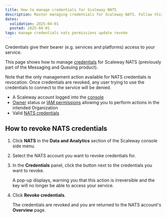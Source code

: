 ```yaml
---
title: How to manage credentials for Scaleway NATS
description: Master managing credentials for Scaleway NATS. Follow this guide to securely update, rotate, and control access to your messaging services.
dates:
  validation: 2025-04-01
  posted: 2025-04-01
tags: manage credentials nats permissions update revoke 
---
```



Credentials give their bearer (e.g. services and platforms) access to your service. 

This page shows how to manage [credentials](/nats/concepts/#credentials) for Scaleway NATS (previously part of the Messaging and Queuing product). 

Note that the only management action available for NATS credentials is revocation. Once credentials are revoked, any user trying to use the credentials to connect to the service will be denied.

<Requirements />

- A Scaleway account logged into the [console](https://console.scaleway.com)
- [Owner](/iam/concepts/#owner) status or [IAM permissions](/iam/concepts/#permission) allowing you to perform actions in the intended Organization
- Valid [NATS credentials](/nats/how-to/create-credentials/)

## How to revoke NATS credentials

1. Click **NATS** in the **Data and Analytics** section of the Scaleway console side menu.

2. Select the NATS account you want to revoke credentials for.

3. In the **Credentials** panel, click the <Icon name="delete" /> button next to the credentials you want to revoke.

    A pop-up displays, warning you that this action is irreversible and the key will no longer be able to access your service.

4. Click **Revoke credentials**.

    The credentials are revoked and you are returned to the NATS account's **Overview** page.


